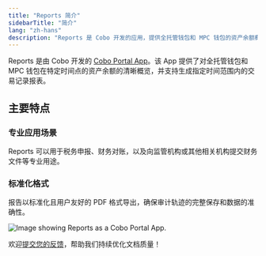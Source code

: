 ```yaml
---
title: "Reports 简介"
sidebarTitle: "简介"
lang: "zh-hans"
description: "Reports 是 Cobo 开发的应用，提供全托管钱包和 MPC 钱包的资产余额概览，并支持生成交易记录报表。"
---
```


Reports 是由 Cobo 开发的 [Cobo Portal App](/cn/portal/portal-apps/introduction)。该 App 提供了对全托管钱包和 MPC 钱包在特定时间点的资产余额的清晰概览，并支持生成指定时间范围内的交易记录报表。

## 主要特点
### 专业应用场景
Reports 可以用于税务申报、财务对账，以及向监管机构或其他相关机构提交财务文件等专业用途。

### 标准化格式
报告以标准化且用户友好的 PDF 格式导出，确保审计轨迹的完整保存和数据的准确性。

<img src="/cn/images/portal-apps/reports/form.png" className="full_screen" alt="Image showing Reports as a Cobo Portal App."/>

<Tip>欢迎[提交您的反馈](https://forms.zohopublic.com/cobo/form/DocumentFeedbackForm/formperma/QvLOhxJv1_JMsJ-1dleZ8Itb_7rzN-LtgvsDdxosoVI?referrername=manuals)，帮助我们持续优化文档质量！</Tip>
